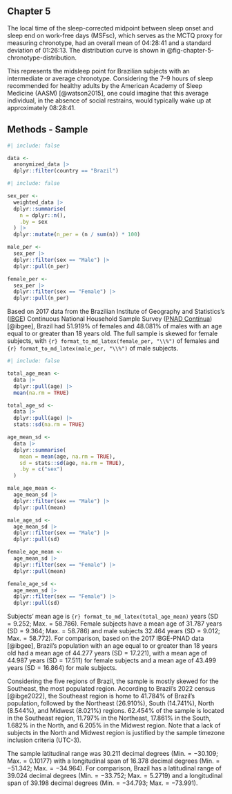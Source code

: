 ## Chapter 5

<!-- $\text{`{r} weighted_data |> dplyr::pull(msf_sc) |> mean() |> hms::as_hms() |> lubritime::round_time()`}$ -->

<!-- $\text{`{r} weighted_data |> dplyr::pull(msf_sc) |> stats::sd() |> hms::as_hms() |> lubritime::round_time()`}$ -->

The local time of the sleep-corrected midpoint between sleep onset and sleep end on work-free days (MSFsc), which serves as the MCTQ proxy for measuring chronotype, had an overall mean of  $\text{04:28:41}$ and a standard deviation of $\text{01:26:13}$. The distribution curve is shown in @fig-chapter-5-chronotype-distribution.

<!-- $\text{`{r} weighted_data |> dplyr::pull(msf_sc) |> mean() %>% `+`(hms::parse_hm("04:00")) |> hms::as_hms() |> lubritime::round_time()`}$ -->

This represents the midsleep point for Brazilian subjects with an intermediate or average chronotype. Considering the 7–9 hours of sleep recommended for healthy adults by the American Academy of Sleep Medicine (AASM) [@watson2015], one could imagine that this average individual, in the absence of social restrains, would typically wake up at approximately $\text{08:28:41}$.

## Methods - Sample

```r
#| include: false

data <- 
  anonymized_data |> 
  dplyr::filter(country == "Brazil")
```

```r
#| include: false

sex_per <- 
  weighted_data |> 
  dplyr::summarise(
    n = dplyr::n(), 
    .by = sex
  ) |>
  dplyr::mutate(n_per = (n / sum(n)) * 100)

male_per <- 
  sex_per |> 
  dplyr::filter(sex == "Male") |>
  dplyr::pull(n_per)

female_per <- 
  sex_per |> 
  dplyr::filter(sex == "Female") |>
  dplyr::pull(n_per)
```

Based on 2017 data from the Brazilian Institute of Geography and Statistics's ([IBGE](https://www.ibge.gov.br/)) Continuous National Household Sample Survey ([PNAD Contínua](https://www.ibge.gov.br/estatisticas/sociais/trabalho/17270-pnad-continua.html)) [@ibgee], Brazil had $51.919\%$ of females and $48.081\%$ of males with an age equal to or greater than 18 years old. The full sample is skewed for female subjects, with `{r} format_to_md_latex(female_per, "\\%")` of females and `{r} format_to_md_latex(male_per, "\\%")` of male subjects.

```r
#| include: false

total_age_mean <- 
  data |>
  dplyr::pull(age) |>
  mean(na.rm = TRUE)

total_age_sd <- 
  data |>
  dplyr::pull(age) |>
  stats::sd(na.rm = TRUE)

age_mean_sd <- 
  data |> 
  dplyr::summarise(
    mean = mean(age, na.rm = TRUE),
    sd = stats::sd(age, na.rm = TRUE),
    .by = c("sex")
  )

male_age_mean <- 
  age_mean_sd |> 
  dplyr::filter(sex == "Male") |>
  dplyr::pull(mean)

male_age_sd <- 
  age_mean_sd |> 
  dplyr::filter(sex == "Male") |>
  dplyr::pull(sd)

female_age_mean <- 
  age_mean_sd |> 
  dplyr::filter(sex == "Female") |>
  dplyr::pull(mean)

female_age_sd <- 
  age_mean_sd |> 
  dplyr::filter(sex == "Female") |>
  dplyr::pull(sd)
```

Subjects' mean age is `{r} format_to_md_latex(total_age_mean)` years ($\text{SD} = 9.252$; $\text{Max.} = 58.786$). Female subjects have a mean age of $31.787$ years ($\text{SD} = 9.364$; $\text{Max.} = 58.786$) and male subjects $32.464$ years ($\text{SD} = 9.012$; $\text{Max.} = 58.772$). For comparison, based on the 2017 IBGE-PNAD data [@ibgee], Brazil’s population with an age equal to or greater than $18$ years old had a mean age of $44.277$ years ($\text{SD} = 17.221$), with a mean age of $44.987$ years ($\text{SD} = 17.511$) for female subjects and a mean age of $43.499$ years ($\text{SD} = 16.864$) for male subjects.

Considering the five regions of Brazil, the sample is mostly skewed for the Southeast, the most populated region. According to Brazil’s 2022 census [@ibge2022], the Southeast region is home to $41.784\%$ of Brazil’s population, followed by the Northeast ($26.910\%$), South ($14.741\%$), North ($8.544\%$), and Midwest ($8.021\%$) regions. $62.454\%$ of the sample is located in the Southeast region, $11.797\%$ in the Northeast, $17.861\%$ in the South, $1.682\%$ in the North, and $6.205\%$ in the Midwest region. Note that a lack of subjects in the North and Midwest region is justified by the sample timezone inclusion criteria (UTC-3).

The sample latitudinal range was $30.211$ decimal degrees ($\text{Min.} = -30.109$; $\text{Max.} = 0.10177$) with a longitudinal span of $16.378$ decimal degrees ($\text{Min.} = -51.342$; $\text{Max.} = -34.964$). For comparison, Brazil has a latitudinal range of $39.024$ decimal degrees ($\text{Min.} = -33.752$; $\text{Max.} = 5.2719$) and a longitudinal span of $39.198$ decimal degrees ($\text{Min.} = -34.793$; $\text{Max.} = -73.991$). 
